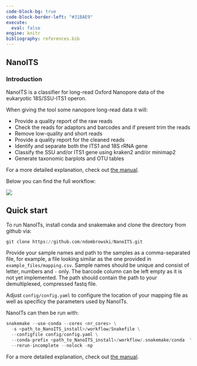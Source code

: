 ---
code-block-bg: true
code-block-border-left: "#31BAE9"
execute:
  eval: false
engine: knitr
bibliography: references.bib
---

## NanoITS

### Introduction

NanoITS is a classifier for long-read Oxford Nanopore data of the eukaryotic 18S/SSU-ITS1 operon. 

When giving the tool some nanopore long-read data it will:

- Provide a quality report of the raw reads
- Check the reads for adaptors and barcodes and if present trim the reads
- Remove low-quality and short reads
- Provide a quality report for the cleaned reads
- Identify and separate both the ITS1 and 18S rRNA gene
- Classify the SSU and/or ITS1 gene using kraken2 and/or minimap2
- Generate taxonomic barplots and OTU tables

For a more detailed explanation, check out [the manual](https://ndombrowski.github.io/NanoITS/).

Below you can find the full workflow:

![](../../img/visualization.png)


## Quick start

To run NanoITs, install conda and snakemake and clone the directory from github via:

```{python}
git clone https://github.com/ndombrowski/NanoITS.git
```

Provide your sample names and path to the samples as a comma-separated file, for example, a file looking similar as the one provided in `example_files/mapping.csv`. Sample names should be unique and consist of letter, numbers and `-` only. The barcode column can be left empty as it is not yet implemented. The path should contain the path to your demultiplexed, compressed fastq file.

Adjust `config/config.yaml` to configure the location of your mapping file as well as specificy the parameters used by NanoITs.

NanoITs can then be run with:


```{python}
snakemake --use-conda --cores <nr_cores> \
  -s <path_to_NanoITS_install>/workflow/Snakefile \
  --configfile config/config.yaml \
  --conda-prefix <path_to_NanoITS_install>/workflow/.snakemake/conda  \
  --rerun-incomplete --nolock -np 
```

For a more detailed explanation, check out [the manual](https://ndombrowski.github.io/NanoITS/).